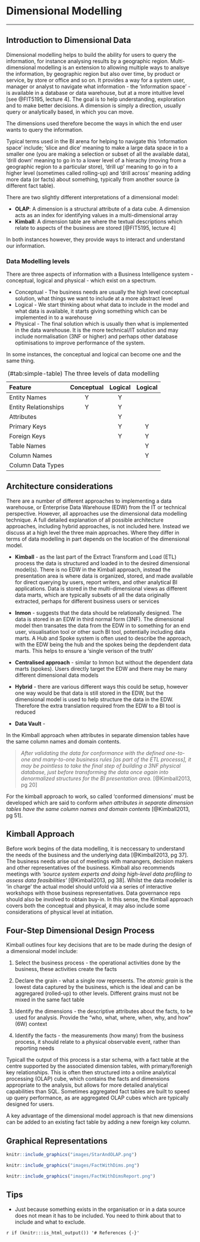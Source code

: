 # Dimensional Modelling
***

## Introduction to Dimensional Data

Dimensional modelling helps to build the ability for users to query the information, for instance analysing results by a geographic region.  Multi-dimensional modelling is an extension to allowing multiple ways to analsye the information, by geographic region but also over time, by product or service, by store or office and so on. It provides a way for a system user, manager or analyst to navigate what information - the 'information space' - is available in a database or data warehouse, but at a more intuitive level [see @FIT5195, lecture 4].  The goal is to help understanding, exploration and to make better decisions.   A dimension is simply a direction, usually query or analytically based, in which you can move.  

The dimensions used therefore become the ways in which the end user wants to query the information.

Typical terms used in the BI arena for helping to navigate this 'information space' include; 'slice and dice' meaning to make a large data space in to a smaller one (you are making a selection or subset of all the available data), 'drill down' meaning to go in to a lower level of a hierachy (moving from a geographic region to a particular store), 'drill up' meaning to go in to a higher level (sometimes called rolling-up) and 'drill across' meaning adding more data (or facts) about something, typically from another source (a different fact table).

There are two slightly different interpretations of a dimensional model:

* **OLAP**: A dimension is a structural attribute of a data cube.  A dimension acts as an index for identifying values in a multi-dimensional array
* **Kimball**:  A dimension table are where the textual descriptions which relate to aspects of the business are stored 
[@FIT5195, lecture 4]

In both instances however, they provide ways to interact and understand our information.

### Data Modelling levels

There are three aspects of information with a Business Intelligence system - conceptual, logical and physical - which exist on a spectrum.  

* Conceptual - The business needs are usually the high level conceptual solution, what things we want to include at a more abstract level
* Logical - We start thinking about what data to include in the model and what data is available, it starts giving something which can be implemented in to a warehouse
* Physical - The final solution which is usually then what is implemented in the data warehouse. It is the more technical/IT solution and may include normalisation (3NF or higher) and perhaps other database optimisations to improve performance of the system.

In some instances, the conceptual and logical can become one and the same thing.    

Table: (\#tab:simple-table) The three levels of data modelling

Feature                Conceptual    Logical    Logical   
--------              ------------  ---------  ---------
Entity Names	             Y            Y
Entity Relationships	     Y            Y
Attributes	 	                          Y          
Primary Keys	 	                        Y          Y
Foreign Keys	 	                        Y          Y 
Table Names	 	 	                                   Y
Column Names	 	 	                                 Y
Column Data Types      

## Architecture considerations

There are a number of different approaches to implementing a data warehouse, or Enterprise Data Warehouse (EDW) from the IT or technical perspective.  However, all approaches use the dimensional data modelling technique.  A full detailed explanation of all possible architecture approaches, including hybrid approaches, is not included here.  Instead we discuss at a high level the three main approaches. Where they differ in terms of data modelling in part depends on the location of the dimensional model.

* **Kimball** - as the last part of the Extract Transform and Load (ETL) process the data is structured and loaded in to the desired dimensional model(s).  There is no EDW in the Kimball approach, instead the presentation area is where data is organized, stored, and made available for direct querying by users, report writers, and other analytical BI applications.  Data is stored in the multi-dimensional views as different data marts, which are typically subsets of all the data originally extracted, perhaps for different business users or services 

* **Inmon** -  suggests that the data should be relationally designed.  The data is stored in an EDW in third normal form (3NF).  The dimensional model then transates the data from the EDW in to something for an end user, visualisation tool or other such BI tool, potentially including data marts. A Hub and Spoke system is often used to describe the approach, with the EDW being the hub and the spokes being the depdendent data marts.  This helps to ensure a 'single verison of the truth'

* **Centralised approach** - similar to Inmon but without the dependent data marts (spokes).  Users directly target the EDW and there may be many different dimensional data models

* **Hybrid** - there are various different ways this could be setup, however one way would be that data is still stored in the EDW, but the dimensional model is used to help structure the data in the EDW.  Therefore the extra translation required from the EDW to a BI tool is reduced

* **Data Vault** - 


In the Kimball approach when attributes in separate dimension tables have the
same column names and domain contents. 

> _After validating the data for conformance with the defined one-to-one and many-to-one business rules [as part of the ETL processs], it may be pointless to
take the final step of building a 3NF physical database, just before transforming the data once again into denormalized structures for the BI presentation area._
[@Kimball2013, pg 20]

For the kimball approach to work, so called 'conformed dimensions' must be developed which are said to conform _when attributes in separate dimension tables have the same column names and domain contents_ [@Kimball2013, pg 51].  

## Kimball Approach

Before work begins of the data modelling, it is neccessary to understand the needs of the business and the underlying data [@Kimball2013, pg 37].  The business needs arise out of meetings with manangers, decision makers and other representatives of the business.  Kimball also recommends meetings with _'source system experts and doing high-level
data profiling to assess data feasibilities'_ [@Kimball2013, pg 38].  Whilst the data modeller is 'in charge' the actual model should unfold via a series of interactive workshops with those business representatives.  Data governance reps should also be involved to obtain buy-in.  In this sense, the Kimball approach covers both the conceptual and physical, it may also include some considerations of physical level at initiation.

## Four-Step Dimensional Design Process

Kimball outlines four key decisions that are to be made during the design of a dimensional model include:

1. Select the business process - the operational activities done by the business, these activities create the facts

2. Declare the grain - what a single row represents.  The _atomic grain_ is the lowest data captured by the business, which is the ideal and can be aggregared (rolled-up) to other levels.  Different grains must not be mixed in the same fact table


3. Identify the dimensions - the descriptive attributes about the facts, to be used for analysis.  Provide the “who, what, where, when, why, and how” (6W) context 

4. Identify the facts - the measurements (how many) from the business process, it should relate to a physical observable event, rather than reporting needs

Typicall the output of this process is a star schema, with a fact table at the centre supported by the associated dimension tables, with primary/forenigh key relationships.  This is often then structured into a online analytical processing (OLAP) cube, which contains the facts and dimensions appropriate to the analysis, but allows for more detailed analytical capabilities than SQL.  Sometimes aggregated fact tables are built to speed up query performance, as are aggregated OLAP cubes which are typically designed for users.

A key advantage of the dimensional model approach is that new dimensions can be added to an existing fact table by adding a new foreign key column. 

## Graphical Representations

```r
knitr::include_graphics("images/StarAndOLAP.png")
```

```r
knitr::include_graphics("images/FactWithDims.png")
```

```r
knitr::include_graphics("images/FactWithDimsReport.png")
```



## Tips

* Just because something exists in the organisation or in a data source does not mean it has to be included.  You need to think about that to include and what to exclude.

`r if (knitr:::is_html_output()) '# References {-}'`